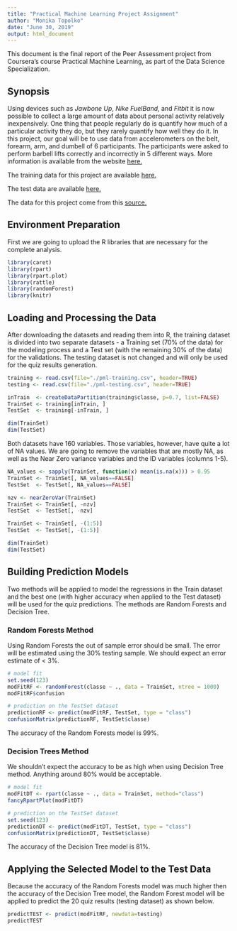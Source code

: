 ```yaml
---
title: "Practical Machine Learning Project Assignment"
author: "Monika Topolko"
date: "June 30, 2019"
output: html_document
---
```


This document is the final report of the Peer Assessment project from Coursera’s course Practical Machine Learning, as part of the Data Science Specialization.

## Synopsis

Using devices such as *Jawbone Up*, *Nike FuelBand*, and *Fitbit* it is now possible to collect a large amount of data about personal activity relatively inexpensively. One thing that people regularly do is quantify how much of a particular activity they do, but they rarely quantify how well they do it. In this project, our goal will be to use data from accelerometers on the belt, forearm, arm, and dumbell of 6 participants. The participants were asked to perform barbell lifts correctly and incorrectly in 5 different ways. More information is available from the website [here.](http://web.archive.org/web/20161224072740/http:/groupware.les.inf.puc-rio.br/har)

The training data for this project are available [here.](https://d396qusza40orc.cloudfront.net/predmachlearn/pml-training.csv)

The test data are available [here.](https://d396qusza40orc.cloudfront.net/predmachlearn/pml-testing.csv)

The data for this project come from this [source.](http://web.archive.org/web/20161224072740/http:/groupware.les.inf.puc-rio.br/har)

## Environment Preparation

First we are going to upload the R libraries that are necessary for the complete analysis.

```r
library(caret)
library(rpart)
library(rpart.plot)
library(rattle)
library(randomForest)
library(knitr)
```


## Loading and Processing the Data

After downloading the datasets and reading them into R, the training dataset is divided into two separate datasets - a Training set (70% of the data) for the modeling process and a Test set (with the remaining 30% of the data) for the validations. The testing dataset is not changed and will only be used for the quiz results generation.

```r
training <- read.csv(file="./pml-training.csv", header=TRUE)
testing <- read.csv(file="./pml-testing.csv", header=TRUE)
```

```r
inTrain  <- createDataPartition(training$classe, p=0.7, list=FALSE)
TrainSet <- training[inTrain, ]
TestSet  <- training[-inTrain, ]
```

```r
dim(TrainSet)
dim(TestSet)
```

Both datasets have 160 variables. Those variables, however, have quite a lot of NA values. We are going to remove the variables that are mostly NA, as well as the Near Zero variance variables and the ID variables (columns 1-5).

```r
NA_values <- sapply(TrainSet, function(x) mean(is.na(x))) > 0.95
TrainSet <- TrainSet[, NA_values==FALSE]
TestSet  <- TestSet[, NA_values==FALSE]
```

```r
nzv <- nearZeroVar(TrainSet)
TrainSet <- TrainSet[, -nzv]
TestSet  <- TestSet[, -nzv]
```

```r
TrainSet <- TrainSet[, -(1:5)]
TestSet  <- TestSet[, -(1:5)]
```

```r
dim(TrainSet)
dim(TestSet)
```

## Building Prediction Models

Two methods will be applied to model the regressions in the Train dataset and the best one (with higher accuracy when applied to the Test dataset) will be used for the quiz predictions. The methods are Random Forests and Decision Tree.

### Random Forests Method

Using Random Forests the out of sample error should be small. The error will be estimated using the 30% testing sample. We should expect an error estimate of < 3%.

```r
# model fit 
set.seed(123)
modFitRF <- randomForest(classe ~ ., data = TrainSet, ntree = 1000)
modFitRF$confusion
```

```r
# prediction on the TestSet dataset
predictionRF <- predict(modFitRF, TestSet, type = "class")
confusionMatrix(predictionRF, TestSet$classe)
```

The accuracy of the Random Forests model is 99%.

### Decision Trees Method

We shouldn’t expect the accuracy to be as high when using Decision Tree method. Anything around 80% would be acceptable.

```r
# model fit
modFitDT <- rpart(classe ~ ., data = TrainSet, method="class")
fancyRpartPlot(modFitDT)
```

```r
# prediction on the TestSet dataset
set.seed(123)
predictionDT <- predict(modFitDT, TestSet, type = "class")
confusionMatrix(predictionDT, TestSet$classe)
```

The accuracy of the Decision Tree model is 81%.

## Applying the Selected Model to the Test Data

Because the accuracy of the Random Forests model was much higher then the accuracy of the Decision Tree model, the Random Forest model will be applied to predict the 20 quiz results (testing dataset) as shown below.

```r
predictTEST <- predict(modFitRF, newdata=testing)
predictTEST
```